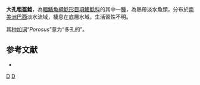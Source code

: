 {{Speciesbox
| taxon = Trachycorystes porosus
| authority = [[Eigenmann|Eigenmann]] & [[Eigenmann|Eigenmann]], 1888
| status = NE
| status_system = IUCN3.1
}}
'''大孔粗盔鯰'''，為[[輻鰭魚綱|輻鰭魚綱]][[鯰形目|鯰形目]][[項鰭鯰科|項鰭鯰科]]的其中一[[種|種]]，為熱帶淡水魚類，分布於[[南美洲|南美洲]][[巴西|巴西]]淡水流域，棲息在底層水域，生活習性不明。

其[[种加词|种加词]]“''Porosus''”意为“多孔的”。

==参考文献==
*{{FishBase_species|genus=Trachycorystes|species=porosus|year=2015|month=5}}

{{Taxonbar}}

[[Category:_1888年描述的鱼类|D]]
[[Category:粗盔鯰屬|D]]